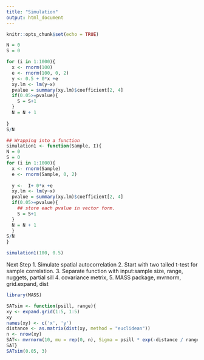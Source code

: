 ```yaml
---
title: "Simulation"
output: html_document
---
```


```r
knitr::opts_chunk$set(echo = TRUE)
```

```r

N = 0 
S = 0

for (i in 1:1000){
  x <- rnorm(100)
  e <- rnorm(100, 0, 2) 
  y <- 0.5 + 0*x +e
  xy.lm <- lm(y~x)
  pvalue = summary(xy.lm)$coefficient[2, 4]
  if(0.05>=pvalue){
    S = S+1
  }
  N = N + 1
  
}
S/N

```

```r
## Wrapping into a function
simulation1 <- function(Sample, I){
N = 0 
S = 0
for (i in 1:1000){
  x <- rnorm(Sample)
  e <- rnorm(Sample, 0, 2) 
  
  y <-  I+ 0*x +e
  xy.lm <- lm(y~x)
  pvalue = summary(xy.lm)$coefficient[2, 4]
  if(0.05>=pvalue){ 
    ## store each pvalue in vector form.
    S = S+1
  }
  N = N + 1
  }
S/N
}

simulation1(100, 0.5)
```

Next Step 
1. Simulate spatial autocorrelation
2. Start with two tailed t-test for sample correlation. 
3. Separate function with input:sample size, range, nuggets, partial sill
4. covariance metrix, 
5. MASS package, mvrnorm, grid.expand, dist

```r
library(MASS)
```


```r
SATsim <- function(psill, range){ 
xy <- expand.grid(1:5, 1:5)
xy
names(xy) <- c('x', 'y')
distance <- as.matrix(dist(xy, method = "euclidean"))
n <- nrow(xy)
SAT<- mvrnorm(10, mu = rep(0, n), Sigma = psill * exp(-distance / range))
SAT}
SATsim(0.05, 3)

```

